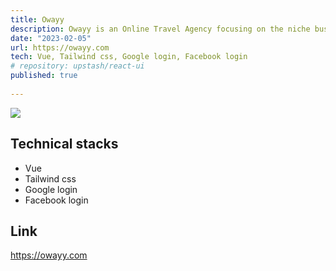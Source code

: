 ```yaml
---
title: Owayy
description: Owayy is an Online Travel Agency focusing on the niche business of unique accommodations. I built all the pages based on figma and integrated APIs.
date: "2023-02-05"
url: https://owayy.com
tech: Vue, Tailwind css, Google login, Facebook login
# repository: upstash/react-ui
published: true
  
---
```



[![](/owayy.png)](https://owayy.com)

## Technical stacks

- Vue
- Tailwind css
- Google login
- Facebook login

## Link

https://owayy.com
